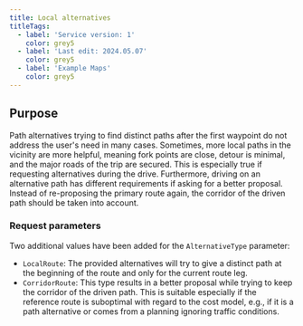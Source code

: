 ```yaml
---
title: Local alternatives
titleTags:
  - label: 'Service version: 1'
    color: grey5
  - label: 'Last edit: 2024.05.07'
    color: grey5
  - label: 'Example Maps'
    color: grey5
---
```


## Purpose  

Path alternatives trying to find distinct paths after the first waypoint do not address the user's need in many cases. Sometimes, more local paths in the vicinity are more helpful, meaning fork points are close, detour is minimal, and the major roads of the trip are secured. This is especially true if requesting alternatives during the drive.
Furthermore, driving on an alternative path has different requirements if asking for a better proposal. Instead of re-proposing the primary route again, the corridor of the driven path should be taken into account.


### Request parameters  

Two additional values have been added for the `AlternativeType` parameter:

- `LocalRoute`:
  The provided alternatives will try to give a distinct path at the beginning of the route and only for the current route leg.
- `CorridorRoute`:
This type results in a better proposal while trying to keep the corridor of the driven path. This is suitable especially if the reference route is suboptimal with regard to the cost model, e.g., if it is a path alternative or comes from a planning ignoring traffic conditions.


